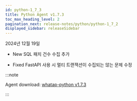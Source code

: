 ```yaml
---
id: python-1_7_3
title: Python Agent v1.7.3
toc_max_heading_level: 2
pagination_next: release-notes/python/python-1_7_2
displayed_sidebar: releaseSidebar
---
```


2024년 12월 19일

- <Status priority='1'>New</Status> SQL 패치 건수 수집 추가

- <Status priority='0'>Fixed</Status> FastAPI 사용 시 멀티 트랜잭션이 수집되는 않는 문제 수정

:::note

Agent download: [whatap-python v1.7.3](https://pypi.org/project/whatap-python/1.7.3/)

:::